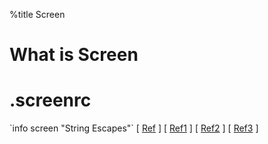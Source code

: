 %title Screen

= What is Screen =

= .screenrc =
`info screen "String Escapes"` [ [[http://superuser.com/questions/31047/how-do-i-change-the-colors-in-the-hardstatus-line-in-gnu-screen|Ref]] ]
[ [[http://unix.stackexchange.com/questions/28430/screen-status-bar-to-display-current-directory-for-zsh-bash-shell|Ref1]] ]
[ [[http://serverfault.com/questions/3740/what-are-useful-screenrc-settings|Ref2]] ]
[ [[http://unix.stackexchange.com/questions/62842/how-can-i-change-screens-hardstatus-color-based-on-the-logged-in-user|Ref3]] ]
